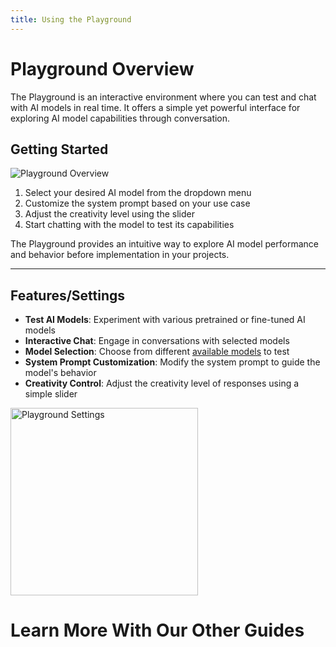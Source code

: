 ```yaml
---
title: Using the Playground
---
```


# Playground Overview
The Playground is an interactive environment where you can test and chat with AI models in real time. It offers a simple yet powerful interface for exploring AI model capabilities through conversation.

## Getting Started
<img src="https://static.premai.io/prem-saas-docs/playground/overview/playground-intro.gif" alt="Playground Overview" />


1. Select your desired AI model from the dropdown menu
2. Customize the system prompt based on your use case
3. Adjust the creativity level using the slider
4. Start chatting with the model to test its capabilities

The Playground provides an intuitive way to explore AI model performance and behavior before implementation in your projects.

---
## Features/Settings

- **Test AI Models**: Experiment with various pretrained or fine-tuned AI models
- **Interactive Chat**: Engage in conversations with selected models
- **Model Selection**: Choose from different [available models](/resources/available-models.mdx) to test
- **System Prompt Customization**: Modify the system prompt to guide the model's behavior
- **Creativity Control**: Adjust the creativity level of responses using a simple slider

<img 
  src="https://static.premai.io/prem-saas-docs/playground/overview/playground-settings.png" 
  alt="Playground Settings" 
  width="300"
  height="300"
/>

# Learn More With Our Other Guides
<CardGroup>
  <Card title="Getting Started" icon="flag-checkered" href="/introduction" />
  <Card title="Fine-Tuning a Model" icon="robot" href="/finetuning/overview" />
  <Card title="Create a Dataset" icon="database" href="/datasets/overview" />
  <Card title="Run Evaluations" icon="chart-bar" href="/evaluations/overview" />
</CardGroup>
